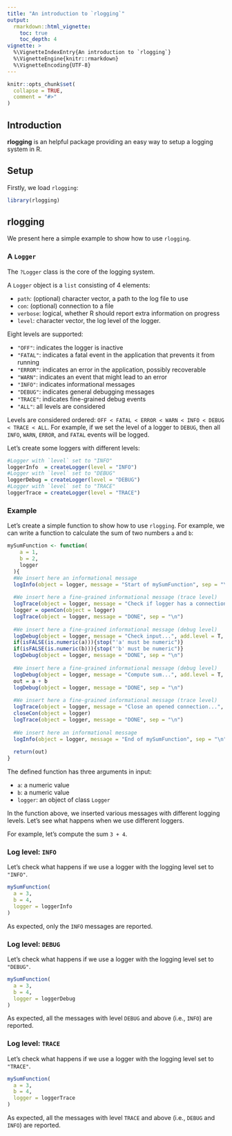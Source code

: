 ```yaml
---
title: "An introduction to `rlogging`"
output: 
  rmarkdown::html_vignette:
    toc: true
    toc_depth: 4
vignette: >
  %\VignetteIndexEntry{An introduction to `rlogging`}
  %\VignetteEngine{knitr::rmarkdown}
  %\VignetteEncoding{UTF-8}
---
```


```r
knitr::opts_chunk$set(
  collapse = TRUE,
  comment = "#>"
)
```

## Introduction
**rlogging** is an helpful package providing an easy way to setup a logging system in R.

## Setup
Firstly, we load `rlogging`:

```r
library(rlogging)
```

## rlogging
We present here a simple example to show how to use `rlogging`.

### A `Logger`
The `?Logger` class is the core of the logging system. 

A `Logger` object is a `list` consisting of 4 elements: 

* `path`: (optional) character vector, a path to the log file to use
* `con`: (optional) connection to a file
* `verbose`: logical, whether R should report extra information on progress
* `level`: character vector, the log level of the logger.

Eight levels are supported:

* `"OFF"`: indicates the logger is inactive
* `"FATAL"`: indicates a fatal event in the application that prevents it from running
* `"ERROR"`: indicates an error in the application, possibly recoverable
* `"WARN"`: indicates an event that might lead to an error
* `"INFO"`: indicates informational messages
* `"DEBUG"`: indicates general debugging messages
* `"TRACE"`: indicates fine-grained debug events
* `"ALL"`: all levels are considered

Levels are considered ordered: `OFF < FATAL < ERROR < WARN < INFO < DEBUG < TRACE < ALL`.
For example, if we set the level of a logger to `DEBUG`, then all `INFO`, `WARN`,
`ERROR`, and `FATAL` events will be logged.

Let's create some loggers with different levels:

```r
#Logger with `level` set to "INFO"
loggerInfo  = createLogger(level = "INFO")
#Logger with `level` set to "DEBUG"
loggerDebug = createLogger(level = "DEBUG")
#Logger with `level` set to "TRACE"
loggerTrace = createLogger(level = "TRACE")
```

### Example
Let's create a simple function to show how to use `rlogging`. For example, we 
can write a function to calculate the sum of two numbers `a` and `b`:

```r
mySumFunction <- function(
    a = 1,
    b = 2,
    logger
  ){
  #We insert here an informational message
  logInfo(object = logger, message = "Start of mySumFunction", sep = "\n", add.level = T, add.time = T)
  
  #We insert here a fine-grained informational message (trace level)
  logTrace(object = logger, message = "Check if logger has a connection to a file and (if so) open it...", add.level = T, add.time = T)
  logger = openCon(object = logger)
  logTrace(object = logger, message = "DONE", sep = "\n")
  
  #We insert here a fine-grained informational message (debug level)
  logDebug(object = logger, message = "Check input...", add.level = T, add.time = T)
  if(isFALSE(is.numeric(a))){stop("'a' must be numeric")}
  if(isFALSE(is.numeric(b))){stop("'b' must be numeric")}
  logDebug(object = logger, message = "DONE", sep = "\n")
  
  #We insert here a fine-grained informational message (debug level)
  logDebug(object = logger, message = "Compute sum...", add.level = T, add.time = T)
  out = a + b
  logDebug(object = logger, message = "DONE", sep = "\n")
  
  #We insert here a fine-grained informational message (trace level)
  logTrace(object = logger, message = "Close an opened connection...", add.level = T, add.time = T)
  closeCon(object = logger)
  logTrace(object = logger, message = "DONE", sep = "\n")
  
  #We insert here an informational message
  logInfo(object = logger, message = "End of mySumFunction", sep = "\n", add.level = T, add.time = T)
  
  return(out)
}
```

The defined function has three arguments in input:

* `a`: a numeric value
* `b`: a numeric value
* `logger`: an object of class `Logger`

In the function above, we inserted various messages with different logging
levels. Let's see what happens when we use different loggers.

For example, let's compute the sum `3 + 4`.

### Log level: `INFO`
Let's check what happens if we use a logger with the logging level set to 
`"INFO"`.

```r
mySumFunction(
  a = 3,
  b = 4,
  logger = loggerInfo
)
```

As expected, only the `INFO` messages are reported.

### Log level: `DEBUG`
Let's check what happens if we use a logger with the logging level set to 
`"DEBUG"`.

```r
mySumFunction(
  a = 3,
  b = 4,
  logger = loggerDebug
)
```
As expected, all the messages with level `DEBUG` and above (i.e., 
`INFO`) are reported.

### Log level: `TRACE`
Let's check what happens if we use a logger with the logging level set to 
`"TRACE"`.

```r
mySumFunction(
  a = 3,
  b = 4,
  logger = loggerTrace
)
```

As expected, all the messages with level `TRACE` and above (i.e., `DEBUG` and
`INFO`) are reported.
